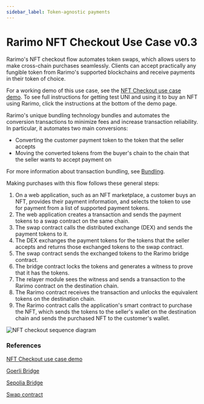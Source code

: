 ```yaml
---
sidebar_label: Token-agnostic payments
---
```


# Rarimo NFT Checkout Use Case v0.3

Rarimo's NFT checkout flow automates token swaps, which allows users to make cross-chain purchases seamlessly.
Clients can accept practically any fungible token from Rarimo's supported blockchains and receive payments in their token of choice.

For a working demo of this use case, see the [NFT Checkout use case demo](https://nft-checkout.rarimo.com/).
To see full instructions for getting test UNI and using it to buy an NFT using Rarimo, click the instructions at the bottom of the demo page.

Rarimo's unique bundling technology bundles and automates the conversion transactions to minimize fees and increase transaction reliability.
In particular, it automates two main conversions:

- Converting the customer payment token to the token that the seller accepts
- Moving the converted tokens from the buyer's chain to the chain that the seller wants to accept payment on

For more information about transaction bundling, see [Bundling](../bundling).

Making purchases with this flow follows these general steps:

1. On a web application, such as an NFT marketplace, a customer buys an NFT, provides their payment information, and selects the token to use for payment from a list of supported payment tokens.
1. The web application creates a transaction and sends the payment tokens to a swap contract on the same chain.
1. The swap contract calls the distributed exchange (DEX) and sends the payment tokens to it.
1. The DEX exchanges the payment tokens for the tokens that the seller accepts and returns those exchanged tokens to the swap contract.
1. The swap contract sends the exchanged tokens to the Rarimo bridge contract.
1. The bridge contract locks the tokens and generates a witness to prove that it has the tokens.
1. The relayer module sees the witness and sends a transaction to the Rarimo contract on the destination chain.
1. The Rarimo contract receives the transaction and unlocks the equivalent tokens on the destination chain.
1. The Rarimo contract calls the application's smart contract to purchase the NFT, which sends the tokens to the seller's wallet on the destination chain and sends the purchased NFT to the customer's wallet.

![NFT checkout sequence diagram](/img/nft-settlement.png)

### References

[NFT Checkout use case demo](https://nft-checkout.rarimo.com/)

[Goerli Bridge](https://goerli.etherscan.io/address/0x6EA0C45bAC29a2A2769ec14f4BCD959b07780106)

[Sepolia Bridge](https://sepolia.etherscan.io/address/0x300f5ee2409c999eba1bfdadb4cf5d16a45500ac)

[Swap contract](https://goerli.etherscan.io/address/0x1840Bc40c28af54dF509A7e5dfC31723E5331d4D)
